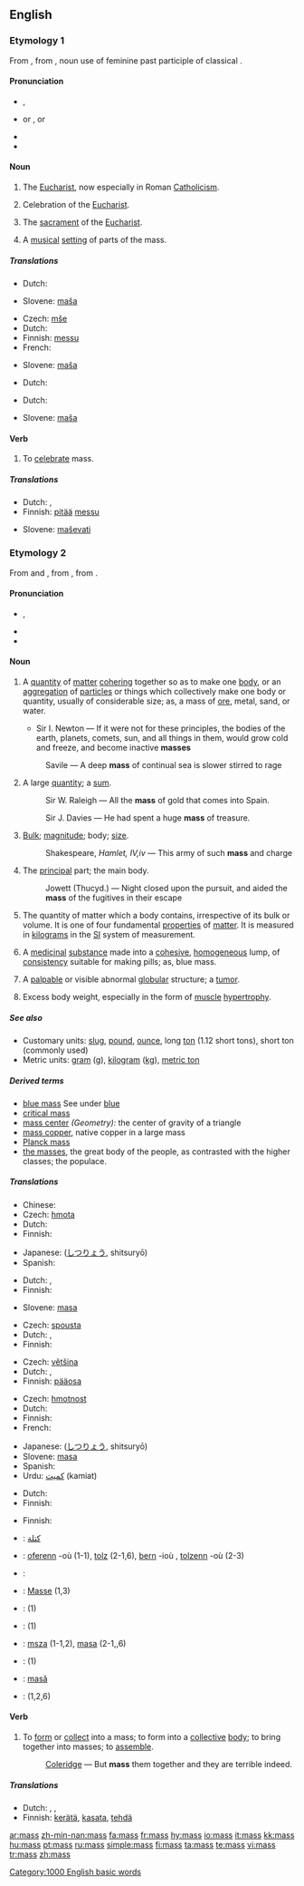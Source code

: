 {{see|Mass}}
{{wikipedia}}
==English==

===Etymology 1===
From {{OE.}} {{term|mæsse|lang=ang}}, from {{LL.}} {{term|missa}}, noun use of feminine past participle of classical {{L.}} {{term|mittere||release, dismiss}}.

====Pronunciation====
* {{a|US}} {{IPA|/mæs/}}, {{SAMPA|/m{s/}}
* {{a|UK}} {{IPA|/mæs/}} or {{IPAchar|/mɑːs/}}, {{SAMPA|/m{s/}} or {{SAMPAchar|/mA:s/}}
* {{audio|en-us-mass.ogg|Audio (US)}}
* {{rhymes|æs}}

====Noun====
{{en-noun|es}}

# {{religion}} The [[Eucharist]], now especially in Roman [[Catholicism]].
# {{context|religion}} Celebration of the [[Eucharist]].
# {{context|religion|usually as ''the [[Mass]]''}} The [[sacrament]] of the [[Eucharist]].
# A [[musical]] [[setting]] of parts of the mass.

=====Translations=====
{{trans-top|religion: Eucharist}}
*Dutch: {{t+|nl|mis|f}}
{{trans-mid}}
*Slovene: [[maša]] {{f}}
{{trans-bottom}}

{{trans-top|religion: celebration of the Eucharist}}
*Czech: [[mše]] {{f}}
*Dutch: {{t+|nl|mis|f}}
*Finnish: [[messu]]
*French: {{t+|fr|messe|f}}
{{trans-mid}}
*Slovene: [[maša]] {{f}}
{{trans-bottom}}

{{trans-top|religion: sacrament of the Eucharist}}
*Dutch: {{t+|nl|mis|f}}
{{trans-mid}}
{{trans-bottom}}

{{trans-top|musical setting of parts of the mass}}
*Dutch: {{t+|nl|mis|f}}
{{trans-mid}}
*Slovene: [[maša]] {{f}}
{{trans-bottom}}

====Verb====
{{en-verb|mass|es}}

# {{context|intransitive|obsolete}} To [[celebrate]] mass.

=====Translations=====
{{trans-top|celebrate Mass}}
*Dutch: {{t+|nl|vieren}}, {{t|nl|misvieren}}
*Finnish: [[pitää]] [[messu]]
{{trans-mid}}
*Slovene: [[maševati]]
{{trans-bottom}}

===Etymology 2===
From {{AF.}} and {{MF.}} {{term|masse}}, from {{L.}} {{term|massa||lump, dough}}, from {{AGr.}} {{term|sc=polytonic|μαζα||barley-cake}}.

====Pronunciation====
* {{IPA|/mæs/}}, {{SAMPA|/m{s/}}
* {{audio|en-us-mass.ogg|Audio (US)}}
* {{rhymes|æs}}

====Noun====
{{en-noun|es|-}}

# A [[quantity]] of [[matter]] [[cohere|cohering]] together so as to make one [[body]], or an [[aggregation]] of [[particle]]s or things which collectively make one body or quantity, usually of considerable size; as, a mass of [[ore]], metal, sand, or water.
#* {{rfdate}} Sir I. Newton — If it were not for these principles, the bodies of the earth, planets, comets, sun, and all things in them, would grow cold and freeze, and become inactive '''masses'''
#: {{rfdate}} Savile — A deep '''mass''' of continual sea is slower stirred to rage
# A large [[quantity]]; a [[sum]].
#: {{rfdate}} Sir W. Raleigh — All the '''mass''' of gold that comes into Spain.
#: {{rfdate}} Sir J. Davies — He had spent a huge '''mass''' of treasure.
# [[bulk|Bulk]]; [[magnitude]]; body; [[size]].
#: {{rfdate}} Shakespeare, ''Hamlet, IV,iv'' — This army of such '''mass''' and charge
# The [[principal]] part; the main body.
#: {{rfdate}} Jowett (Thucyd.) — Night closed upon the pursuit, and aided the '''mass''' of the fugitives in their escape
# {{context|physics}} The quantity of matter which a body contains, irrespective of its bulk or volume.  It is one of four fundamental [[property|properties]] of [[matter]]. It is measured in [[kilogram]]s in the [[SI]] system of measurement.
# {{context|pharmacy}} A [[medicinal]] [[substance]] made into a [[cohesive]], [[homogeneous]] lump, of [[consistency]] suitable for making pills; as, blue mass.
# {{context|medicine}} A [[palpable]] or visible abnormal [[globular]] structure; a [[tumor]].
# {{context|bodybuilding}} Excess body weight, especially in the form of [[muscle]] [[hypertrophy]].

=====See also=====
* Customary units: [[slug]], [[pound]], [[ounce]], long [[ton]] (1.12 short tons), short ton (commonly used)
* Metric units: [[gram]] ([[g]]), [[kilogram]] ([[kg]]), [[metric ton]]

=====Derived terms=====
{{rfc|these glosses have to be moved to the appropriate pages}}
* [[blue mass]] See under [[blue]]
* [[critical mass]]
* [[mass center]] ''(Geometry):'' the center of gravity of a triangle
* [[mass copper]], native copper in a large mass
* [[Planck mass]]
* [[the masses]], the great body of the people, as contrasted with the higher classes; the populace.

=====Translations=====
{{trans-top|quantity of matter cohering together to make one body}}
*Chinese: {{t|zh|質量}}
*Czech: [[hmota]] {{f}}
*Dutch: {{t+|nl|massa|f}}
*Finnish: {{t+|fi|massa}}
{{trans-mid}}
*Japanese: {{JAchar|[[質量]]}} ([[しつりょう]], shitsuryō)
*Spanish: {{t+|es|masa|f}}
{{trans-bottom}}

{{trans-top|large quantity; sum}}
*Dutch: {{t+|nl|massa|f}}, {{t+|nl|hoeveelheid|f}}
*Finnish: {{t+|fi|massa}}
{{trans-mid}}
*Slovene: [[masa]] {{f}}
{{trans-bottom}}

{{trans-top|bulk; magnitude; body; size}}
*Czech: [[spousta]] {{f}}
*Dutch: {{t+|nl|massa|f}}, {{t+|nl|hoeveelheid|f}}
*Finnish: {{t+|fi|massa}}
{{trans-mid}}
{{trans-bottom}}

{{trans-top|principal part}}
*Czech: [[většina]] {{f}}
*Dutch: {{t|nl|meerderheid|f}}, {{t+|nl|massa|f}}
*Finnish: [[pääosa]]
{{trans-mid}}
{{trans-bottom}}

{{trans-top|physics: quantity of matter which a body contains}}
*Czech: [[hmotnost]] {{f}}
*Dutch: {{t+|nl|massa|f}}
*Finnish: {{t+|fi|massa}}
*French: {{t+|fr|masse|f}}
{{trans-mid}}
*Japanese: {{JAchar|[[質量]]}} ([[しつりょう]], shitsuryō)
*Slovene: [[masa]] {{f}}
*Spanish: {{t+|es|masa|f}}
*Urdu: [[کمیت]] (kamiat) {{f}}
{{trans-bottom}}

{{trans-top|pharmacy: medicinal substance made into a cohesive, homogeneous lump}}
*Dutch: {{t+|nl|massa|f}}
*Finnish: {{t+|fi|massa}}
{{trans-mid}}
{{trans-bottom}}

{{trans-top|medicine: palpable or visible abnormal globular structure}}
{{trans-mid}}
{{trans-bottom}}

{{trans-top|bodybuilding: excess body weight}}
*Finnish: {{t+|fi|massa}}
{{trans-mid}}
{{trans-bottom}}

{{checktrans}}
{{trans-top|Translations to check}}
*{{ttbc|Arabic}}: [[كتلة]]
*{{ttbc|Breton}}: [[oferenn]] {{f}} -où (1-1), [[tolz]] {{m}} (2-1,6), [[bern]] {{m}} -ioù {{p}}, [[tolzenn]] {{f}} -où {{p}} (2-3)
*{{ttbc|French}}: {{t+|fr|masse|f}}
*{{ttbc|German}}: [[Masse]] {{f}} (1,3)
{{trans-mid}}
*{{ttbc|Indonesian}}: {{t-|id|massa|xs=Indonesian}} (1)
*{{ttbc|Interlingua}}: {{t-|ia|massa|xs=Interlingua}} (1)
*{{ttbc|Polish}}: [[msza]] {{f}} (1-1,2), [[masa]] {{f}} (2-1,,6)
*{{ttbc|Portuguese}}: {{t+|pt|massa|f}} (1)
*{{ttbc|Romanian}}: [[masă]] {{f}}
*{{ttbc|Swedish}}: {{t+|sv|massa}} (1,2,6)
{{trans-bottom}}

====Verb====
{{en-verb|mass|es}}

# {{transitive}} To [[form]] or [[collect]] into a mass; to form into a [[collective]] [[body]]; to bring together into masses; to [[assemble]].
#: {{rfdate|transform this into proper quotation}} [[Coleridge]] — But '''mass''' them together and they are terrible indeed.

=====Translations=====
{{trans-top|form or collect into a mass}}
*Dutch: {{t|nl|samennemen}}, {{t|nl|samenhopen}}, {{t|nl|ophopen}}
*Finnish: [[kerätä]], [[kasata]], [[tehdä]] {{t+|fi|massa}}
{{trans-mid}}
{{trans-bottom}}

[[Category:1000 English basic words]]

[[ar:mass]]
[[zh-min-nan:mass]]
[[fa:mass]]
[[fr:mass]]
[[hy:mass]]
[[io:mass]]
[[it:mass]]
[[kk:mass]]
[[hu:mass]]
[[pt:mass]]
[[ru:mass]]
[[simple:mass]]
[[fi:mass]]
[[ta:mass]]
[[te:mass]]
[[vi:mass]]
[[tr:mass]]
[[zh:mass]]